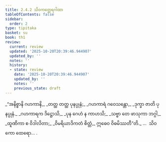 ```yaml
---
title: 2.4.2 သိဝကတ္ထေရဂါထာ
tableOfContents: false
sidebar:
  order: 2
type: tipitaka
basket: su
book: th1
review:
  current: review
  updated: '2025-10-20T20:39:46.944907'
  updated_by: ''
  notes: ''
  history:
  - state: review
    date: '2025-10-20T20:39:46.944907'
    updated_by: ''
    notes: ''
    previous_state: draft
---
```



<DynamicBreadcrumb />


<ReviewStatus review={frontmatter.review} showDetails={true} />

<HypothesisAnnotation frontmatter={frontmatter} />

<Division number="183" book="th1" e="ch" v="19" p="256">

<Paragraph number="373" type="verses" book="th1">
_“အနိစ္စာနိ ဂဟကာနိ,_  
_တတ္ထ တတ္ထ ပုနပ္ပုနံ;_  
_ဂဟကာရံ ဂဝေသန္တော,_  
_ဒုက္ခာ ဇာတိ ပုနပ္ပုနံ._  

</Paragraph>

</Division>
<Division number="184" book="th1" e="ch" v="19" p="256">

<Paragraph number="374" type="verses" book="th1">
_ဂဟကာရက ဒိဋ္ဌောသိ,_  
_ပုန ဂေဟံ န ကာဟသိ;_  
_သဗ္ဗာ တေ ဖာသုကာ ဘဂ္ဂါ,_  
_ထူဏိကာ စ ဝိဒါလိတာ;_  
_ဝိမရိယာဒိကတံ စိတ္တံ,_  
ဣဓေဝ ဝိဓမိဿတီ”တိ._  


</Paragraph>
</Division>

<Paragraph number="375" type="center" book="th1">
…  သိဝကော ထေရော… .
</Paragraph>